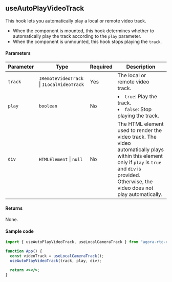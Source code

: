 ## useAutoPlayVideoTrack

This hook lets you automatically play a local or remote video track.

- When the component is mounted, this hook determines whether to automatically play the track according to the `play` parameter.
- When the component is unmounted, this hook stops playing the `track`.

#### Parameters

| Parameter | Type                                                  | Required | Description                                                                                                                                                                                          |
| --------- | ----------------------------------------------------- | -------- | ---------------------------------------------------------------------------------------------------------------------------------------------------------------------------------------------------- |
| `track`   | `IRemoteVideoTrack` &VerticalLine; `ILocalVideoTrack` | Yes      | The local or remote video track.                                                                                                                                                                     |
| `play`    | `boolean`                                             | No       | <li>`true`: Play the track.</li><li>`false`: Stop playing the track.</li>                                                                                                                            |
| `div`     | `HTMLElement` &VerticalLine; `null`                   | No       | The HTML element used to render the video track. The video automatically plays within this element only if `play` is `true` and `div` is provided. Otherwise, the video does not play automatically. |

#### Returns

None.

#### Sample code

```jsx
import { useAutoPlayVideoTrack, useLocalCameraTrack } from "agora-rtc-react";

function App() {
  const videoTrack = useLocalCameraTrack();
  useAutoPlayVideoTrack(track, play, div);

  return <></>;
}
```

